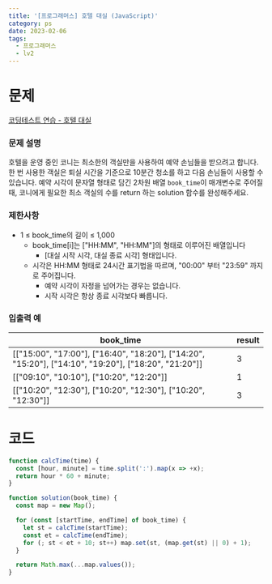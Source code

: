 ```yaml
---
title: '[프로그래머스] 호텔 대실 (JavaScript)'
category: ps
date: 2023-02-06
tags:
  - 프로그래머스
  - lv2
---
```


# 문제

[코딩테스트 연습 - 호텔 대실](https://school.programmers.co.kr/learn/courses/30/lessons/155651)

### 문제 설명

호텔을 운영 중인 코니는 최소한의 객실만을 사용하여 예약 손님들을 받으려고 합니다. 한 번 사용한 객실은 퇴실 시간을 기준으로 10분간 청소를 하고 다음 손님들이 사용할 수 있습니다.
예약 시각이 문자열 형태로 담긴 2차원 배열 `book_time`이 매개변수로 주어질 때, 코니에게 필요한 최소 객실의 수를 return 하는 solution 함수를 완성해주세요.

### 제한사항

- 1 ≤ book_time의 길이 ≤ 1,000
  - book_time[i]는 ["HH:MM", "HH:MM"]의 형태로 이루어진 배열입니다
    - [대실 시작 시각, 대실 종료 시각] 형태입니다.
  - 시각은 HH:MM 형태로 24시간 표기법을 따르며, "00:00" 부터 "23:59" 까지로 주어집니다.
    - 예약 시각이 자정을 넘어가는 경우는 없습니다.
    - 시작 시각은 항상 종료 시각보다 빠릅니다.

### 입출력 예

| book_time                                                                                            | result |
| ---------------------------------------------------------------------------------------------------- | ------ |
| [["15:00", "17:00"], ["16:40", "18:20"], ["14:20", "15:20"], ["14:10", "19:20"], ["18:20", "21:20"]] | 3      |
| [["09:10", "10:10"], ["10:20", "12:20"]]                                                             | 1      |
| [["10:20", "12:30"], ["10:20", "12:30"], ["10:20", "12:30"]]                                         | 3      |

# 코드

```js
function calcTime(time) {
  const [hour, minute] = time.split(':').map(x => +x);
  return hour * 60 + minute;
}

function solution(book_time) {
  const map = new Map();

  for (const [startTime, endTime] of book_time) {
    let st = calcTime(startTime);
    const et = calcTime(endTime);
    for (; st < et + 10; st++) map.set(st, (map.get(st) || 0) + 1);
  }

  return Math.max(...map.values());
}
```
